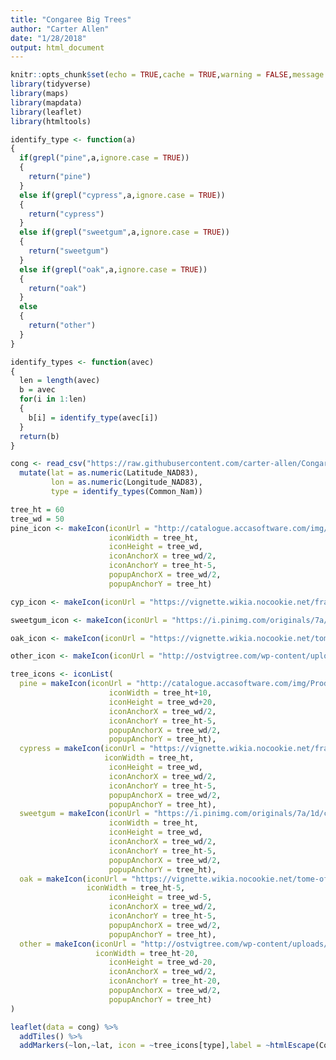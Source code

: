 ```yaml
---
title: "Congaree Big Trees"
author: "Carter Allen"
date: "1/28/2018"
output: html_document
---
```


```r
knitr::opts_chunk$set(echo = TRUE,cache = TRUE,warning = FALSE,message = FALSE)
library(tidyverse)
library(maps)
library(mapdata)
library(leaflet)
library(htmltools)
```

```r
identify_type <- function(a)
{
  if(grepl("pine",a,ignore.case = TRUE))
  {
    return("pine")
  }
  else if(grepl("cypress",a,ignore.case = TRUE))
  {
    return("cypress")
  }
  else if(grepl("sweetgum",a,ignore.case = TRUE))
  {
    return("sweetgum")
  }
  else if(grepl("oak",a,ignore.case = TRUE))
  {
    return("oak")
  }
  else
  {
    return("other")
  }
}
```

```r
identify_types <- function(avec)
{
  len = length(avec)
  b = avec
  for(i in 1:len)
  {
    b[i] = identify_type(avec[i])
  }
  return(b)
}
```

```r
cong <- read_csv("https://raw.githubusercontent.com/carter-allen/CongareeTrees/master/cong_trees.csv") %>% 
  mutate(lat = as.numeric(Latitude_NAD83),
         lon = as.numeric(Longitude_NAD83),
         type = identify_types(Common_Nam))
```

```r
tree_ht = 60
tree_wd = 50
pine_icon <- makeIcon(iconUrl = "http://catalogue.accasoftware.com/img/Prodotti/15491/PREVIEW/pinus-taeda-loblolly-pine.1.750x527-1_1506495942.PNG",
                      iconWidth = tree_ht, 
                      iconHeight = tree_wd,
                      iconAnchorX = tree_wd/2,
                      iconAnchorY = tree_ht-5,
                      popupAnchorX = tree_wd/2,
                      popupAnchorY = tree_ht)

cyp_icon <- makeIcon(iconUrl = "https://vignette.wikia.nocookie.net/fragmented-game/images/4/4b/BaldCypress.png/revision/latest?cb=20160524073937")

sweetgum_icon <- makeIcon(iconUrl = "https://i.pinimg.com/originals/7a/1d/c1/7a1dc1829592fd5c76293935b967cccc.png")

oak_icon <- makeIcon(iconUrl = "https://vignette.wikia.nocookie.net/tome-of-the-unknown/images/2/26/Oak_Tree_0.png/revision/latest?cb=20160814022906")

other_icon <- makeIcon(iconUrl = "http://ostvigtree.com/wp-content/uploads/2017/03/tree-cutting-services.png")

tree_icons <- iconList(
  pine = makeIcon(iconUrl = "http://catalogue.accasoftware.com/img/Prodotti/15491/PREVIEW/pinus-taeda-loblolly-pine.1.750x527-1_1506495942.PNG",
                      iconWidth = tree_ht+10, 
                      iconHeight = tree_wd+20,
                      iconAnchorX = tree_wd/2,
                      iconAnchorY = tree_ht-5,
                      popupAnchorX = tree_wd/2,
                      popupAnchorY = tree_ht),
  cypress = makeIcon(iconUrl = "https://vignette.wikia.nocookie.net/fragmented-game/images/4/4b/BaldCypress.png/revision/latest?cb=20160524073937",
                     iconWidth = tree_ht, 
                      iconHeight = tree_wd,
                      iconAnchorX = tree_wd/2,
                      iconAnchorY = tree_ht-5,
                      popupAnchorX = tree_wd/2,
                      popupAnchorY = tree_ht),
  sweetgum = makeIcon(iconUrl = "https://i.pinimg.com/originals/7a/1d/c1/7a1dc1829592fd5c76293935b967cccc.png",
                      iconWidth = tree_ht, 
                      iconHeight = tree_wd,
                      iconAnchorX = tree_wd/2,
                      iconAnchorY = tree_ht-5,
                      popupAnchorX = tree_wd/2,
                      popupAnchorY = tree_ht),
  oak = makeIcon(iconUrl = "https://vignette.wikia.nocookie.net/tome-of-the-unknown/images/2/26/Oak_Tree_0.png/revision/latest?cb=20160814022906",
                 iconWidth = tree_ht-5, 
                      iconHeight = tree_wd-5,
                      iconAnchorX = tree_wd/2,
                      iconAnchorY = tree_ht-5,
                      popupAnchorX = tree_wd/2,
                      popupAnchorY = tree_ht),
  other = makeIcon(iconUrl = "http://ostvigtree.com/wp-content/uploads/2017/03/tree-cutting-services.png",
                   iconWidth = tree_ht-20, 
                      iconHeight = tree_wd-20,
                      iconAnchorX = tree_wd/2,
                      iconAnchorY = tree_ht-20,
                      popupAnchorX = tree_wd/2,
                      popupAnchorY = tree_ht)
)
```

```r
leaflet(data = cong) %>% 
  addTiles() %>% 
  addMarkers(~lon,~lat, icon = ~tree_icons[type],label = ~htmlEscape(Common_Nam))
```

